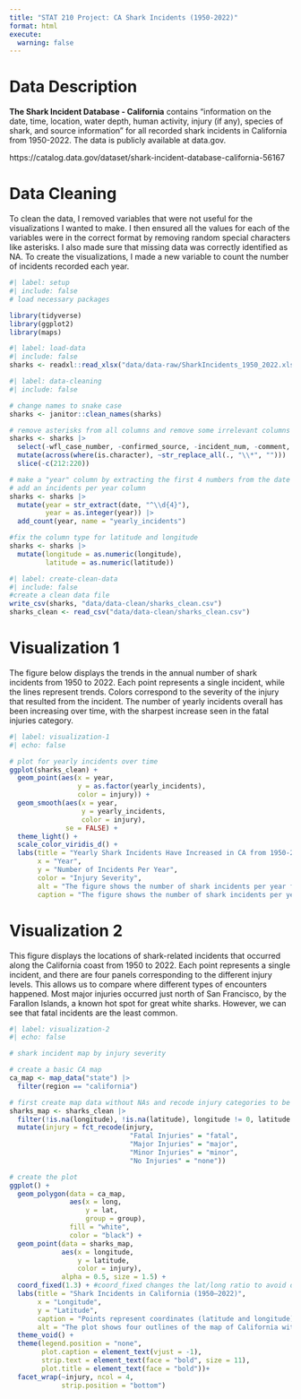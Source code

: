 ```yaml
---
title: "STAT 210 Project: CA Shark Incidents (1950-2022)"
format: html
execute: 
  warning: false
---
```


# Data Description
**The Shark Incident Database - California** contains "information on the date, time, location, water depth, human activity, injury (if any), species of shark, and source information" for all recorded shark incidents in California from 1950-2022. The data is publicly  available at data.gov.

https://catalog.data.gov/dataset/shark-incident-database-california-56167 

# Data Cleaning

To clean the data, I removed variables that were not useful for the visualizations I wanted to make. I then ensured all the values for each of the variables were in the correct format by removing random special characters like asterisks. I also made sure that missing data was correctly identified as NA. To create the visualizations, I made a new variable to count the number of incidents recorded each year. 

```r
#| label: setup
#| include: false
# load necessary packages

library(tidyverse)
library(ggplot2)
library(maps)
```

```r
#| label: load-data
#| include: false
sharks <- readxl::read_xlsx("data/data-raw/SharkIncidents_1950_2022.xlsx", na = c("N/A", "Unknown"))
```

```r
#| label: data-cleaning
#| include: false

# change names to snake case
sharks <- janitor::clean_names(sharks)

# remove asterisks from all columns and remove some irrelevant columns and rows
sharks <- sharks |> 
  select(-wfl_case_number, -confirmed_source, -incident_num, -comment, -location, -time) |>
  mutate(across(where(is.character), ~str_replace_all(., "\\*", ""))) |> 
  slice(-c(212:220)) 

# make a "year" column by extracting the first 4 numbers from the date values, make sure its treated as integer
# add an incidents per year column
sharks <- sharks |> 
  mutate(year = str_extract(date, "^\\d{4}"),
         year = as.integer(year)) |> 
  add_count(year, name = "yearly_incidents")

#fix the column type for latitude and longitude 
sharks <- sharks |>
  mutate(longitude = as.numeric(longitude),
         latitude = as.numeric(latitude))
```

```r
#| label: create-clean-data
#| include: false
#create a clean data file
write_csv(sharks, "data/data-clean/sharks_clean.csv")
sharks_clean <- read_csv("data/data-clean/sharks_clean.csv")
```


# Visualization 1

The figure below displays the trends in the annual number of shark incidents from 1950 to 2022. Each point represents a single incident, while the lines represent trends. Colors correspond to the severity of the injury that resulted from the incident. The number of yearly incidents overall has been increasing over time, with the sharpest increase seen in the fatal injuries category. 

```r
#| label: visualization-1
#| echo: false

# plot for yearly incidents over time
ggplot(sharks_clean) +
  geom_point(aes(x = year,
                 y = as.factor(yearly_incidents), 
                 color = injury)) +
  geom_smooth(aes(x = year,
                  y = yearly_incidents,
                  color = injury),
              se = FALSE) +
  theme_light() +
  scale_color_viridis_d() +
  labs(title = "Yearly Shark Incidents Have Increased in CA from 1950-2022",
       x = "Year",
       y = "Number of Incidents Per Year",
       color = "Injury Severity",
       alt = "The figure shows the number of shark incidents per year from 1950-2022 as individual points. Points are colored according to the severity of the injuries incurred. Smoothed lines display the trends over time, showing an increase in incididents across all injury severity levels, but an especially sharp increase in fatal incidents since the 1990's.",
       caption = "The figure shows the number of shark incidents per year from 1950-2022 as individual points, colored \naccording to the severity of the injuries incurred. Smoothed lines for each severity level show trends.")

```

# Visualization 2

This figure displays the locations of shark-related incidents that occurred along the California coast from 1950 to 2022. Each point represents a single incident, and there are four panels corresponding to the different injury levels. This allows us to compare where different types of encounters happened. Most major injuries occurred just north of San Francisco, by the Farallon Islands, a known hot spot for great white sharks. However, we can see that fatal incidents are the least common. 

```r
#| label: visualization-2
#| echo: false 

# shark incident map by injury severity

# create a basic CA map
ca_map <- map_data("state") |> 
  filter(region == "california")

# first create map data without NAs and recode injury categories to be more descriptive
sharks_map <- sharks_clean |>
  filter(!is.na(longitude), !is.na(latitude), longitude != 0, latitude != 0) |> 
  mutate(injury = fct_recode(injury,
                              "Fatal Injuries" = "fatal",
                              "Major Injuries" = "major",
                              "Minor Injuries" = "minor",
                              "No Injuries" = "none"))

# create the plot
ggplot() +
  geom_polygon(data = ca_map, 
               aes(x = long, 
                   y = lat, 
                   group = group),
               fill = "white", 
               color = "black") +
  geom_point(data = sharks_map, 
             aes(x = longitude, 
                 y = latitude, 
                 color = injury),
             alpha = 0.5, size = 1.5) +
  coord_fixed(1.3) + #coord_fixed changes the lat/long ratio to avoid distortion
  labs(title = "Shark Incidents in California (1950–2022)",
       x = "Longitude",
       y = "Latitude",
       caption = "Points represent coordinates (latitude and longitude) of shark incidents in CA from 1950-2022.\n Incidents are displayed on four different panels according to the severity of the injuries.",
       alt = "The plot shows four outlines of the map of California with colored points along the coastline. Each map represents shark incidents within each of the following injury severity categories: fatal injuries, major injuries, minor injuries, and no injuries. The points on the 'no injuries' plot are densely overlapped and evenly distributed across the whole state's coastline. The 'minor injuries' panel shows fewer points, but still a large amount covering most of the coastline. The 'major injuries' panel also has points along the entire length of the coastline, but there are fewer points in Southern California, and a noticeable clump above San Francisco. The 'fatal injuries' panel has far fewer points that are mostly distributed between San Francisco to San Diego. All panels show a small gap below the Monterey Peninsula.") +
  theme_void() +
  theme(legend.position = "none",
        plot.caption = element_text(vjust = -1),
        strip.text = element_text(face = "bold", size = 11),
        plot.title = element_text(face = "bold"))+
  facet_wrap(~injury, ncol = 4, 
             strip.position = "bottom")
```

